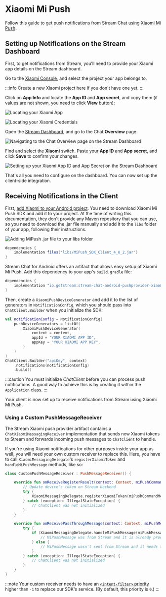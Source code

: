# Xiaomi Mi Push

Follow this guide to get push notifications from Stream Chat using  [Xiaomi Mi Push](http://mipush.global.xiaomi.com/).

## Setting up Notifications on the Stream Dashboard

First, to get notifications from Stream, you'll need to provide your Xiaomi app details on the Stream dashboard.

Go to the [Xiaomi Console](https://admin.xmpush.xiaomi.com/en/app/nav), and select the project your app belongs to.

:::info
Create a new Xiaomi project here if you don't have one yet.
:::

Click on **App Info** and locate the **App ID** and **App secret**, and copy them (if values are not shown, you need to click **View** button):

![Locating your Xiaomi App](../../../assets/notifications_xiaomi_setup_step_1.png)

![Locating your Xiaomi Credentials](../../../assets/notifications_xiaomi_setup_step_2.png)

Open the [Stream Dashboard](https://dashboard.getstream.io/), and go to the Chat **Overview** page.

![Navigating to the Chat Overview page on the Stream Dashboard](../../../assets/notifications_xiaomi_setup_step_3.png)

Find and select the **Xiaomi** switch. Paste your **App ID** and **App secret**, and click **Save** to confirm your changes.

![Setting up your Xiaomi App ID and App Secret on the Stream Dashboard](../../../assets/notifications_xiaomi_setup_step_4.png)

That's all you need to configure on the dashboard. You can now set up the client-side integration.

## Receiving Notifications in the Client

First, [add Xiaomi to your Android project](https://dev.mi.com/console/doc/detail?pId=1244). You need to download Xiaomi Mi Push SDK and add it to your project. At the time of writing this documentation, they don't provide any Maven repository that you can use, so you need to download the .jar file manually and add it to the `libs` folder of your app, following their instructions.

![Adding MiPush .jar file to your libs folder](../../../assets/notifications_xiaomi_setup_step_5.png)

```groovy
dependencies {
    implementation files('libs/MiPush_SDK_Client_4_8_2.jar')
}
```

Stream Chat for Android offers an artifact that allows easy setup of Xiaomi Mi Push. Add this dependency to your app's `build.gradle` file:

```groovy
dependencies {
    implementation "io.getstream:stream-chat-android-pushprovider-xiaomi:$stream_version"
}
```

Then, create a `XiaomiPushDeviceGenerator` and add it to the list of generators in `NotificationConfig`, which you should pass into `ChatClient.Builder` when you initialize the SDK:

```kotlin {3-7,11}
val notificationConfig = NotificationConfig(
    pushDeviceGenerators = listOf(
        XiaomiPushDeviceGenerator(
            context = context,
            appId = "YOUR XIAOMI APP ID",
            appKey = "YOUR XIAOMI APP KEY",
        )
    )
)
ChatClient.Builder("apiKey", context)
    .notifications(notificationConfig)
    .build()
```

:::caution
You must initialize _ChatClient_ before you can process push notifications. A good way to achieve this is by creating it within the `Application` class.
:::

Your client is now set up to receive notifications from Stream using Xiaomi Mi Push.

### Using a Custom PushMessageReceiver

The Stream Xiaomi push provider artifact contains a `ChatXiaomiMessagingReceiver` implementation that sends new Xiaomi tokens to Stream and forwards incoming push messages to `ChatClient` to handle.

If you're using Xiaomi notifications for other purposes inside your app as well, you will need your own custom receiver to replace this. Here, you have to call `XiaomiMessagingDelegate`'s `registerXiaomiToken` and `handleMiPushMessage` methods, like so:

```kotlin {6,14}
class CustomPushMessageReceiver : PushMessageReceiver() {

    override fun onReceiveRegisterResult(context: Context, miPushCommandMessage: MiPushCommandMessage) {
        // Update device's token on Stream backend
        try {
            XiaomiMessagingDelegate.registerXiaomiToken(miPushCommandMessage)
        } catch (exception: IllegalStateException) {
            // ChatClient was not initialized
        }
    }

    override fun onReceivePassThroughMessage(context: Context, miPushMessage: MiPushMessage) {
        try {
            if (XiaomiMessagingDelegate.handleMiPushMessage(miPushMessage)) {
                // MiPushMessage was from Stream and it is already processed
            } else {
                // MiPushMessage wasn't sent from Stream and it needs to be handled by you
            }
        } catch (exception: IllegalStateException) {
            // ChatClient was not initialized
        }
    }
}
```

:::note
Your custom receiver needs to have an [`<intent-filter>` priority](https://developer.android.com/guide/topics/manifest/intent-filter-element#priority) higher than `-1` to replace our SDK's service. (By default, this priority is `0`.)
:::
